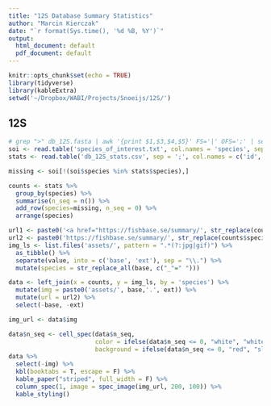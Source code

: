 ```yaml
---
title: "12S Database Summary Statistics"
author: "Marcin Kierczak"
date: "`r format(Sys.time(), '%d %B, %Y')`"
output:
  html_document: default
  pdf_document: default
---
```


```r
knitr::opts_chunk$set(echo = TRUE)
library(tidyverse)
library(kableExtra)
setwd('~/Dropbox/WABI/Projects/Snoeijs/12S/')
```

## 12S

```r
# grep ">" db_12S.fasta | awk '{print $1,$3,$4,$5}' FS='|' OFS=';' | sed 's/>//g' | sed 's/ ; /;/g' > db_12S_stats.csv
soi <- read.table('species_of_interest.txt', col.names = 'species', sep = '^')
stats <- read.table('db_12S_stats.csv', sep = ';', col.names = c('id', 'family', 'genus', 'species'))

missing <- soi[!(soi$species %in% stats$species),]

counts <- stats %>% 
  group_by(species) %>% 
  summarise(n_seq = n()) %>%
  add_row(species=missing, n_seq = 0) %>%
  arrange(species)

url1 <- paste0('<a href="https://fishbase.se/summary/', str_replace(counts$species,' ', '-'),'.html">', str_replace(counts$species, ' ', '_'), '</a>')
url2 <- paste0('https://fishbase.se/summary/', str_replace(counts$species,' ', '-'),'.html')
img_ls <- list.files('assets/', pattern = ".*(?:jpg|gif)") %>% 
  as_tibble() %>%
  separate(value, into = c('base', 'ext'), sep = "\\.") %>%
  mutate(species = str_replace_all(base, c("_"=" ")))

data <- left_join(x = counts, y = img_ls, by = 'species') %>%
  mutate(img = paste0('assets/', base,'.', ext)) %>%
  mutate(url = url2) %>%
  select(-base, -ext)

img_url <- data$img

data$n_seq <- cell_spec(data$n_seq, 
                        color = ifelse(data$n_seq <= 0, "white", "white"),
                        background = ifelse(data$n_seq <= 0, "red", "slateblue")) 
data %>%
  select(-img) %>%
  kbl(booktabs = T, escape = F) %>%
  kable_paper("striped", full_width = F) %>%
  column_spec(1, image = spec_image(img_url, 200, 100)) %>%
  kable_styling()
```

